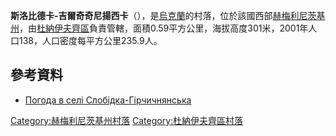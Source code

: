 {{coord|48|53|21|N|26|58|20|E|scale:100000|display=title}}

'''斯洛比德卡-吉爾奇奇尼揚西卡'''（{{lang-uk|Слобідка-Гірчичнянська}}），是[[烏克蘭|烏克蘭]]的村落，位於該國西部[[赫梅利尼茨基州|赫梅利尼茨基州]]，由[[杜納伊夫齊區|杜納伊夫齊區]]負責管轄，面積0.59平方公里，海拔高度301米，2001年人口138，人口密度每平方公里235.9人。

==參考資料==
* [http://weather.in.ua/ua/hmel'nickaja/24136 Погода в селі Слобідка-Гірчичнянська] {{Wayback|url=http://weather.in.ua/ua/hmel%27nickaja/24136 |date=20160305215826 }}

{{DEFAULTSORT:Слобідка-Гірчичнянська}}
[[Category:赫梅利尼茨基州村落|Category:赫梅利尼茨基州村落]]
[[Category:杜納伊夫齊區村落|Category:杜納伊夫齊區村落]]


{{Khmelnytskyi-geo-stub}}